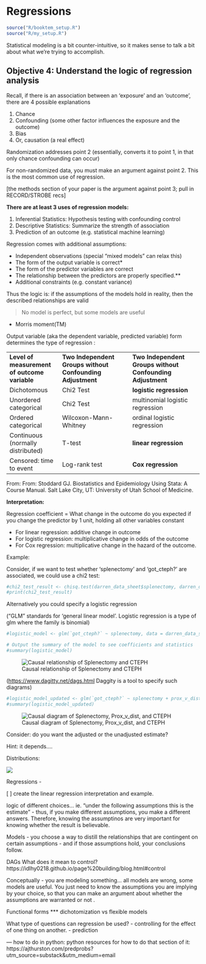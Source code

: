 # Regressions {#sec-regression}

```r
source("R/booktem_setup.R")
source("R/my_setup.R")
```

Statistical modeling is a bit counter-intuitive, so it makes sense to talk a bit about what we're trying to accomplish.

## Objective 4: Understand the logic of regression analysis

Recall, if there is an association between an 'exposure' and an 'outcome', there are 4 possible explanations

1.  Chance
2.  Confounding (some other factor influences the exposure and the outcome)
3.  Bias 
4.  Or, causation (a real effect)

Randomization addresses point 2 (essentially, converts it to point 1, in that only chance confounding can occur)

For non-randomized data, you must make an argument against point 2. This is the most common use of regression. 

\[the methods section of your paper is the argument against point 3; pull in RECORD/STROBE recs\]

**There are at least 3 uses of regression models:** 

1.  Inferential Statistics: Hypothesis testing with confounding control
2.  Descriptive Statistics: Summarize the strength of association
3.  Prediction of an outcome (e.g. statistical machine learning)

Regression comes with additional assumptions: 

-   Independent observations (special "mixed models" can relax this)
-   The form of the output variable is correct\* 
-   The form of the predictor variables are correct
-   The relationship between the predictors are properly specified.\*\*
-   Additional constraints (e.g. constant variance)

Thus the logic is: if the assumptions of the models hold in reality, then the described relationships are valid

> No model is perfect, but some models are useful

-   Morris moment(TM)

Output variable (aka the dependent variable, predicted variable) form determines the type of regression : 

|  |  |  |
|--------------------|--------------------------|--------------------------|
| **Level of measurement of outcome variable** | **Two Independent Groups without Confounding Adjustment** | **Two Independent Groups without Confounding Adjustment** |
| Dichotomous | Chi2 Test | **logistic regression** |
| Unordered categorical | Chi2 Test | multinomial logistic regression |
| Ordered categorical | Wilcoxon-Mann-Whitney | ordinal logistic regression |
| Continuous (normally distributed) | T-test | **linear regression** |
| Censored: time to event | Log-rank test | **Cox regression** |

From: From: Stoddard GJ. Biostatistics and Epidemiology Using Stata: A Course Manual. Salt Lake City, UT: University of Utah School of Medicine.

**Interpretation:**

Regression coefficient = What change in the outcome do you expected if you change the predictor by 1 unit, holding all other variables constant

-   For linear regression: additive change in outcome
-   For logistic regression: multiplicative change in odds of the outcome
-   For Cox regression: multiplicative change in the hazard of the outcome. 

Example:

Consider, if we want to test whether 'splenectomy' and 'got_cteph?' are associated, we could use a chi2 test:

```r
#chi2_test_result <- chisq.test(darren_data_sheet$splenectomy, darren_data_sheet$`got_cteph?`)
#print(chi2_test_result)
```

Alternatively you could specify a logistic regression

("GLM" standards for 'general linear model'. Logistic regression is a type of glm where the family is binomial)

```r
#logistic_model <- glm(`got_cteph?` ~ splenectomy, data = darren_data_sheet, family = binomial())

# Output the summary of the model to see coefficients and statistics
#summary(logistic_model)
```

![Causal relationship of Splenectomy and CTEPH](images/Screenshot%202024-04-30%20at%209.11.26%20PM.png)

(<https://www.dagitty.net/dags.html> Daggity is a tool to specify such diagrams)

```r
#logistic_model_updated <- glm(`got_cteph?` ~ splenectomy + prox_v_dist, data = darren_data_sheet, family = binomial())
#summary(logistic_model_updated)
```

![Causal diagram of Splenectomy, Prox_v_dist, and CTEPH](images/Screenshot%202024-04-30%20at%209.11.20%20PM.png)

Consider: do you want the adjusted or the unadjusted estimate? 

Hint: it depends....

Distributions:

![](images/clipboard-4048320043.png)

Regressions -

\[ \] create the linear regression interpretation and example.

logic of different choices… ie. “under the following assumptions this is the estimate” - thus, if you make different assumptions, you make a different answers. Therefore, knowing the assumptinos are very important for knowing whether the result is believable.

Models - you choose a way to distill the relationships that are contingent on certain assumptions - and if those assumptions hold, your conclusions follow.

DAGs What does it mean to control? https://idlhy0218.github.io/page%20building/blog.html#control

Conceptually - you are modeling something… all models are wrong, some models are useful. You just need to know the assumptions you are implying by your choice, so that you can make an argument about whether the assumptions are warranted or not .

Functional forms \*\*\* dichotomization vs flexible models

What type of questions can regression be used? - controlling for the effect of one thing on another. - prediction

--- how to do in python: python resources for how to do that section of it: https://ajthurston.com/predprobs?utm_source=substack&utm_medium=email
